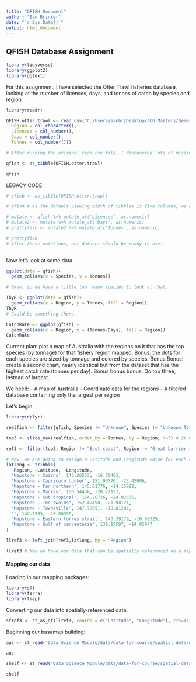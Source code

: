 ```yaml
---
title: "QFISH Document"
author: "Ean Brinker"
date: "`r Sys.Date()`"
output: html_document
---
```


## QFISH Database Assignment

```r
library(tidyverse)
library(ggplot2)
library(ggtext)
```

For this assignment, I have selected the Otter Trawl fisheries database, looking at the number of licenses, days, and tonnes of catch by species and region.

```r
library(readr)

QFISH.otter.trawl <- read_csv("C:/Users/eanbr/Desktop/JCU Masters/Semester 3/MB5370 Techniques in Marine Science 1/github/mb5370/Data Science Module/data/QFISH.otter.trawl.csv", col_names = TRUE, na = "N/A", col_types = cols(Species = col_character(),
  Region = col_character(),
  Licences = col_number(),
  Days = col_number(),
  Tonnes = col_number()))  

# After running the original read.csv file, I discovered lots of missing numeric data. I tried re-running using the readr package to specify column names instead of a mutate, but I still ran into an issue where the Tonnes column was limited to certain data ranges. Under the column type integer, the column only allowed data from 0-200. Under the double type, the limit increased to 1000, but was still limited. Only the number col_type allowed the data to expand appropriately. I still want it as a tibble, though.

qfish <- as_tibble(QFISH.otter.trawl)

qfish
```


LEGACY CODE:
```r
# qfish <- as_tibble(QFISH.otter.trawl)

# qfish # As the default viewing width of tibbles is five columns, we do not need to adjust the viewing width for this dataset. However, several of our columns are characters, not integers.

# mutate <- qfish %>% mutate_at('Licences', as.numeric)
# mutate2 <- mutate %>% mutate_at('Days', as.numeric)
# prettyfish <- mutate2 %>% mutate_at('Tonnes', as.numeric)

# prettyfish
# After these mutations, our dataset should be ready to use.
  
```


Now let's look at some data.
```r
ggplot(data = qfish)+
  geom_col(aes(x = Species, y = Tonnes))

# Okay, so we have a little too  many species to look at that.

TbyR <- ggplot(data = qfish)+
  geom_col(aes(x = Region, y = Tonnes, fill = Region))
TbyR
# Could be something there.

CatchRate <- ggplot(qfish) +
  geom_col(aes(x = Region, y = (Tonnes/Days), fill = Region))
CatchRate

```
Current plan: plot a map of Australia with the regions on it that has the top species (by tonnage) for that fishery region mapped. Bonus: the dots for each species are sized by tonnage and colored by species. Bonus Bonus: create a second chart, nearly identical but from the dataset that has the highest catch rate (tonnes per day). Bonus bonus bonus: Do top three, instead of largest.

We need:
- A map of Australia
- Coordinate data for the regions
- A filtered database containing only the largest per region

Let's begin.

```r
library(dplyr)

realfish <- filter(qfish, Species != "Unknown", Species != "Unknown Total", Species != "Grand Total") # Our original dataset has some unknowns that may take over our real data. Let's use only species we have an ID for.

top3 <- slice_max(realfish, order_by = Tonnes, by = Region, n=3) # It was significantly easier than expected to take the top three values, grouped by region and ordered by tonnes. It does include some regions we do not like, however--we don't want the total for just the East Coast or GBR Marine Park for this analysis.

ref3 <- filter(top3, Region != "East coast", Region != "Great barrier reef marine park" )

# Now, we are going to assign a Latitude and Longitude value for each region. Note that these values are based on visual estimates of coastal areas based on the Mapstone Categories and is for visualization purposes only.
latlong <- tribble(
  ~Region, ~Latitude, ~Longitude,
  'Mapstone - Cairns', 146.26533, -16.79403,
  'Mapstone - Capricorn bunker', 151.95576, -23.45006,
  'Mapstone - Far northern', 145.01776, -14.15892,
  'Mapstone - Mackay', 150.54438, -20.72121,
  'Mapstone - Sub tropical', 154.26726, -24.82636,
  'Mapstone - The swains', 152.47458, -21.98121,
  'Mapstone - Townsville', 147.70691, -18.81202,
  '', 142.7983, -20.80399,
  'Mapstone - Eastern torres strait', 143.39179, -10.68325,
  'Mapstone - Gulf of carpentaria', 139.17597, -14.85047
)

llref3 <- left_join(ref3,latlong, by = "Region")

llref3 # Now we have our data that can be spatially referenced on a map of Australia.
```

#### Mapping our data

Loading in our mapping packages:
```r
library(sf)
library(terra)
library(tmap)

```

Converting our data into spatially-referenced data:
```r

sfref3 <- st_as_sf(llref3, coords = c("Latitude", "Longitude"), crs=4326) # Using the WGS 84 coordinate reference system.

```

Beginning our basemap building:
```r
aus <- st_read("Data Science Module/data/data-for-course/spatial-data/Aussie/Aussie.shp")

aus

shelf <- st_read("Data Science Module/data/data-for-course/spatial-data/aus_shelf/aus_shelf.shp")

shelf
```







